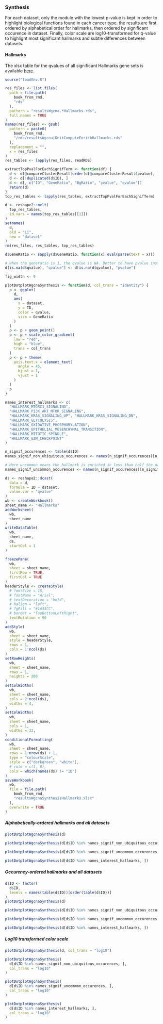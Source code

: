 ### Synthesis {#resultsWgcnaSynthesis}

For each dataset, only the module with the lowest p-value is kept in order to highlight biological functions found in each cancer type. the results are first ordered by alphabetical order for hallmarks, then ordered by significant occurence in dataset. Finally, color scale are log10-transformed for q-value to highlight most significant hallmarks and subtle differences between datasets.

#### Hallmarks {#resultsWgcnaSynthesisHallmarks}

The xlsx table for the qvalues of all significant Hallmarks gene sets is available [here](resultsWgcnaSynthesisHallmarks.xlsx).

```r
source("loadEnv.R")
```

```r
res_files <- list.files(
  path = file.path(
    book_from_rmd,
    "rds"
  ),
  pattern = "resultsWgcna.*Hallmarks.rds",
  full.names = TRUE
)
names(res_files) <- gsub(
  pattern = paste0(
    book_from_rmd,
    "/rds/resultsWgcna|KnitComputeEnrichHallmarks.rds"
  ),
  replacement = "",
  x = res_files
)
res_tables <- lapply(res_files, readRDS)

extractTopPvalForEachSignifTerm <- function(df) {
  d <- df@compareClusterResult[order(df@compareClusterResult$pvalue), ]
  d <- d[!duplicated(d$ID), ]
  d <- d[, c("ID", "GeneRatio", "BgRatio", "pvalue", "qvalue")]
  return(d)
}
top_res_tables <- lapply(res_tables, extractTopPvalForEachSignifTerm)

d <- reshape2::melt(
  top_res_tables,
  id.vars = names(top_res_tables[[1]])
)
setnames(
  d,
  old = "L1",
  new = "dataset"
)
rm(res_files, res_tables, top_res_tables)

d$GeneRatio <- sapply(d$GeneRatio, function(x) eval(parse(text = x)))

# when the generatio is 1, the qvalue is NA. Better to have pvalue instead of NA for plotting
d[is.na(d$qvalue), "qvalue"] <- d[is.na(d$qvalue), "pvalue"]

fig_width <- 9

plotDotplotWgcnaSynthesis <- function(d, col_trans = "identity") {
  p <- ggplot(
    d,
    aes(
      x = dataset,
      y = ID,
      color = qvalue,
      size = GeneRatio
    )
  )
  p <- p + geom_point()
  p <- p + scale_color_gradient(
    low = "red",
    high = "blue",
    trans = col_trans
  )
  p <- p + theme(
    axis.text.x = element_text(
      angle = 45,
      hjust = 1,
      vjust = 1
    )
  )
  p
}

names_interest_hallmarks <- c(
  "HALLMARK_MTORC1_SIGNALING",
  "HALLMARK_PI3K_AKT_MTOR_SIGNALING",
  "HALLMARK_KRAS_SIGNALING_UP", "HALLMARK_KRAS_SIGNALING_DN",
  "HALLMARK_GLYCOLYSIS",
  "HALLMARK_OXIDATIVE_PHOSPHORYLATION",
  "HALLMARK_EPITHELIAL_MESENCHYMAL_TRANSITION",
  "HALLMARK_MITOTIC_SPINDLE",
  "HALLMARK_G2M_CHECKPOINT"
)

n_signif_occurences <- table(d$ID)
names_signif_non_ubiquitous_occurences <- names(n_signif_occurences)[n_signif_occurences != max(n_signif_occurences)]

# Here uncommon means the hallmark is enriched in less than half the datasets
names_signif_uncommon_occurences <- names(n_signif_occurences)[n_signif_occurences < median(n_signif_occurences)]

ds <- reshape2::dcast(
  data = d,
  formula = ID ~ dataset,
  value.var = "qvalue"
)
wb <- createWorkbook()
sheet_name <- "Hallmarks"
addWorksheet(
  wb,
  sheet_name
)
writeDataTable(
  wb,
  sheet_name,
  ds,
  startCol = 1
)

freezePane(
  wb,
  sheet = sheet_name,
  firstRow = TRUE,
  firstCol = TRUE
)
headerStyle <- createStyle(
  # fontSize = 18,
  # fontName = "Arial",
  # textDecoration = "bold",
  # halign = "left",
  # fgFill = "#1A33CC",
  # border = "TopBottomLeftRight",
  textRotation = 90
)
addStyle(
  wb,
  sheet = sheet_name,
  style = headerStyle,
  rows = 1,
  cols = 1:ncol(ds)
)
setRowHeights(
  wb,
  sheet = sheet_name,
  rows = 1,
  heights = 200
)
setColWidths(
  wb,
  sheet = sheet_name,
  cols = 2:ncol(ds),
  widths = 4,
)
setColWidths(
  wb,
  sheet = sheet_name,
  cols = 1,
  widths = 32,
)
conditionalFormatting(
  wb,
  sheet = sheet_name,
  rows = 1:nrow(ds) + 1,
  type = "colourScale",
  style = c("darkgreen", "white"),
  # rule = c(1, 0),
  cols = which(names(ds) != "ID")
)
saveWorkbook(
  wb,
  file = file.path(
    book_from_rmd,
    "resultsWgcnaSynthesisHallmarks.xlsx"
  ),
  overwrite = TRUE
)
```

##### Alphabetically-ordered hallmarks and all datasets {#resultsWgcnaSynthesisAllDatasetsAlphabet}

```r
plotDotplotWgcnaSynthesis(d)
```

```r
plotDotplotWgcnaSynthesis(d[d$ID %in% names_signif_non_ubiquitous_occurences, ])
```

```r
plotDotplotWgcnaSynthesis(d[d$ID %in% names_signif_uncommon_occurences, ])
```

```r
plotDotplotWgcnaSynthesis(d[d$ID %in% names_interest_hallmarks, ])
```

##### Occurency-ordered hallmarks and all datasets {#resultsWgcnaSynthesisAllDatasetsOccurencyOrder}

```r
d$ID <- factor(
  d$ID,
  levels = names(table(d$ID))[order(table(d$ID))]
)
plotDotplotWgcnaSynthesis(d)
```

```r
plotDotplotWgcnaSynthesis(d[d$ID %in% names_signif_non_ubiquitous_occurences, ])
```

```r
plotDotplotWgcnaSynthesis(d[d$ID %in% names_signif_uncommon_occurences, ])
```

```r
plotDotplotWgcnaSynthesis(d[d$ID %in% names_interest_hallmarks, ])
```

##### Log10 transformed color scale {#resultsWgcnaSynthesisAllDatasetsOccurencyOrderLog10Trans}

```r
plotDotplotWgcnaSynthesis(d, col_trans = "log10")
```

```r
plotDotplotWgcnaSynthesis(
  d[d$ID %in% names_signif_non_ubiquitous_occurences, ],
  col_trans = "log10"
)
```

```r
plotDotplotWgcnaSynthesis(
  d[d$ID %in% names_signif_uncommon_occurences, ],
  col_trans = "log10"
)
```

```r
plotDotplotWgcnaSynthesis(
  d[d$ID %in% names_interest_hallmarks, ],
  col_trans = "log10"
)
```

